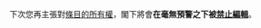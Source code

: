 {{{icon|[[File:Stop hand nuvola.svg|25px|alt=]]}}} 下次您再主張對[[wp:OWN|條目的所有權]]，閣下將會'''在毫無預警之下被[[wp:封禁方针|禁止編輯]]'''。
<!-- Template:uw-own4 --><noinclude>
{{Templatesnotice|series = uw-own|max = 4im|nothankyou=yes|notwinkle=yes}}
</noinclude>